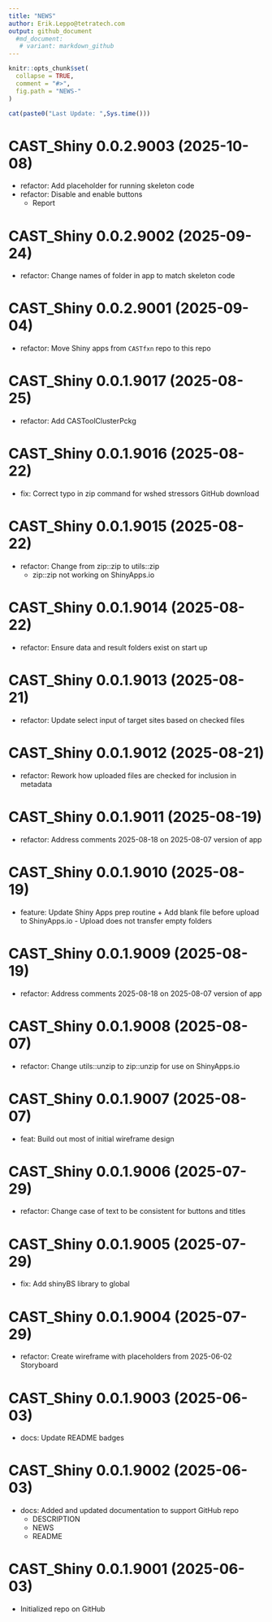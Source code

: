 ```yaml
---
title: "NEWS"
author: Erik.Leppo@tetratech.com
output: github_document
  #md_document:
   # variant: markdown_github
---
```


<!-- NEWS.md is generated from NEWS.Rmd. Please edit that file -->

```r
knitr::opts_chunk$set(
  collapse = TRUE,
  comment = "#>",
  fig.path = "NEWS-"
)
```

```r
cat(paste0("Last Update: ",Sys.time()))
```

# CAST_Shiny 0.0.2.9003 (2025-10-08)

* refactor: Add placeholder for running skeleton code
* refactor: Disable and enable buttons
    + Report

# CAST_Shiny 0.0.2.9002 (2025-09-24)

* refactor: Change names of folder in app to match skeleton code

# CAST_Shiny 0.0.2.9001 (2025-09-04)

* refactor: Move Shiny apps from `CASTfxn` repo to this repo

# CAST_Shiny 0.0.1.9017 (2025-08-25)

* refactor: Add CASToolClusterPckg

# CAST_Shiny 0.0.1.9016 (2025-08-22)

* fix: Correct typo in zip command for wshed stressors GitHub download

# CAST_Shiny 0.0.1.9015 (2025-08-22)

* refactor: Change from zip::zip to utils::zip
    + zip::zip not working on ShinyApps.io

# CAST_Shiny 0.0.1.9014 (2025-08-22)

* refactor: Ensure data and result folders exist on start up

# CAST_Shiny 0.0.1.9013 (2025-08-21)

* refactor: Update select input of target sites based on checked files

# CAST_Shiny 0.0.1.9012 (2025-08-21)

* refactor: Rework how uploaded files are checked for inclusion in metadata

# CAST_Shiny 0.0.1.9011 (2025-08-19)

* refactor: Address comments 2025-08-18 on 2025-08-07 version of app

# CAST_Shiny 0.0.1.9010 (2025-08-19)

* feature: Update Shiny Apps prep routine
		+ Add blank file before upload to ShinyApps.io
		    - Upload does not transfer empty folders

# CAST_Shiny 0.0.1.9009 (2025-08-19)

* refactor: Address comments 2025-08-18 on 2025-08-07 version of app

# CAST_Shiny 0.0.1.9008 (2025-08-07)

* refactor: Change utils::unzip to zip::unzip for use on ShinyApps.io

# CAST_Shiny 0.0.1.9007 (2025-08-07)

* feat: Build out most of initial wireframe design

# CAST_Shiny 0.0.1.9006 (2025-07-29)

* refactor: Change case of text to be consistent for buttons and titles

# CAST_Shiny 0.0.1.9005 (2025-07-29)

* fix: Add shinyBS library to global

# CAST_Shiny 0.0.1.9004 (2025-07-29)

+ refactor: Create wireframe with placeholders from 2025-06-02 Storyboard

# CAST_Shiny 0.0.1.9003 (2025-06-03)
+ docs: Update README badges

# CAST_Shiny 0.0.1.9002 (2025-06-03)
+ docs: Added and updated documentation to support GitHub repo
    - DESCRIPTION
    - NEWS
    - README

# CAST_Shiny 0.0.1.9001 (2025-06-03)
+ Initialized repo on GitHub
